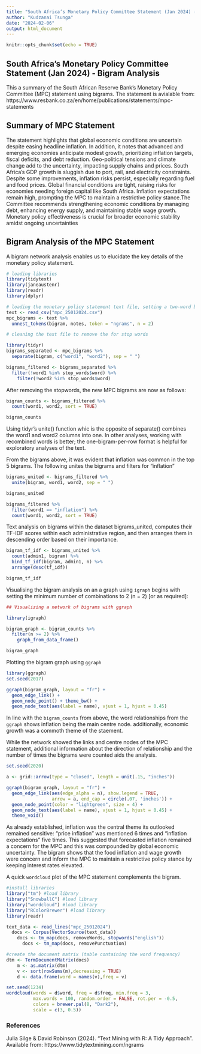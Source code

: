 ```yaml
---
title: "South Africa’s Monetary Policy Committee Statement (Jan 2024) - Bigram Analysis"
author: "Kudzanai Tsunga"
date: "2024-02-06"
output: html_document
---
```


```r
knitr::opts_chunk$set(echo = TRUE)
```

## South Africa's Monetary Policy Committee Statement (Jan 2024) - Bigram Analysis

This a summary of the South African Reserve Bank's Monetary Policy Committee (MPC) statement using bigrams. The statement is avialable from: https://www.resbank.co.za/en/home/publications/statements/mpc-statements

## Summary of MPC Statement 
The statement highlights that global economic conditions are uncertain despite easing headline inflation. In addition,  it notes that advanced and emerging economies anticipate modest growth, prioritizing inflation targets, fiscal deficits, and debt reduction. Geo-political tensions and climate change add to the uncertainty, impacting supply chains and prices. South Africa's GDP growth is sluggish due to port, rail, and electricity constraints. Despite some improvements, inflation risks persist, especially regarding fuel and food prices. Global financial conditions are tight, raising risks for economies needing foreign capital like South Africa. Inflation expectations remain high, prompting the MPC to maintain a restrictive policy stance.The Committee recommends strengthening economic conditions by managing debt, enhancing energy supply, and maintaining stable wage growth. Monetary policy effectiveness is crucial for broader economic stability amidst ongoing uncertainties

## Bigram Analysis of the MPC Statement 
A bigram network analysis enables us to elucidate the key details of the monetary policy statement. 

``` r
# loading libraries 
library(tidytext)
library(janeaustenr)
library(readr)
library(dplyr)

# loading the monetary policy statement text file, setting a two-word bigram and and removing stopwords 
text <- read_csv("mpc_25012024.csv")
mpc_bigrams <- text %>% 
  unnest_tokens(bigram, notes, token = "ngrams", n = 2)

# cleaning the text file to remove the for stop words 

library(tidyr)
bigrams_separated <- mpc_bigrams %>%
  separate(bigram, c("word1", "word2"), sep = " ")

bigrams_filtered <- bigrams_separated %>%
  filter(!word1 %in% stop_words$word) %>%
    filter(!word2 %in% stop_words$word)
```

After removing the stopwords, the new MPC bigrams are now as follows: 

``` r
bigram_counts <- bigrams_filtered %>% 
  count(word1, word2, sort = TRUE)

bigram_counts
```

Using tidyr’s unite() function whic is the opposite of separate() combines the word1 and word2 columns into one. In other analyses, working with recombined words is better; the one-bigram-per-row format is helpful for exploratory analyses of the text. 

From the bigrams above, it was evident that inflation was common in the top 5 bigrams. The following unites the bigrams and filters for "inflation" 

``` r
bigrams_united <- bigrams_filtered %>%
  unite(bigram, word1, word2, sep = " ")

bigrams_united

bigrams_filtered %>%
  filter(word1 == "inflation") %>%
  count(word1, word2, sort = TRUE)  
```

Text analysis on bigrams within the dataset bigrams_united, 
computes their TF-IDF scores within each administrative region, and then arranges them in descending order based on their importance.

``` r
bigram_tf_idf <- bigrams_united %>%
  count(admin1, bigram) %>%
  bind_tf_idf(bigram, admin1, n) %>%
  arrange(desc(tf_idf))

bigram_tf_idf 
```

Visualising the bigram analysis on an a graph using ```igraph``` begins with setting the minimum number of combinations to 2 (n = 2) [or as required]: 

``` r
## Visualizing a network of bigrams with ggraph

library(igraph)

bigram_graph <- bigram_counts %>%
  filter(n >= 2) %>%
    graph_from_data_frame()

bigram_graph
```

Plotting the bigram graph using ```ggraph``` 
 

``` r
library(ggraph)
set.seed(2017)

ggraph(bigram_graph, layout = "fr") +
  geom_edge_link() +
  geom_node_point() + theme_bw() +
  geom_node_text(aes(label = name), vjust = 1, hjust = 0.45)
```

In line with the ```bigram_counts``` from above, the word relationships from the ```ggraph``` shows inflation being the main centre node. additionally, economic growth was a commoth theme of the staement. 

While the network showed the links and centre nodes of the MPC statement, additional information about the direction of relationship and the number of times the bigrams were counted aids the analysis. 

``` r

set.seed(2020)

a <- grid::arrow(type = "closed", length = unit(.15, "inches"))

ggraph(bigram_graph, layout = "fr") +
  geom_edge_link(aes(edge_alpha = n), show.legend = TRUE,
                 arrow = a, end_cap = circle(.07, 'inches')) +
  geom_node_point(color = "lightgreen", size = 4) +
  geom_node_text(aes(label = name), vjust = 1, hjust = 0.45) +
  theme_void()
```

As already established, inflation was the central theme its outlooked remained sensitive: "price inflation" was mentioned 6 times and "inflation expectations" five times. This suggested that forecasted inflation remained a concern for the MPC and this was compounded by global economic uncertainty. The bigram shows that the food inflation and wage growth were concern and inform the MPC to maintain a restrictive policy stance by keeping interest rates elevated. 

A quick ```wordcloud``` plot of the MPC statement complements the bigram. 

``` r
#install libraries
library("tm") #load library
library("SnowballC") #load library
library("wordcloud") #load library
library("RColorBrewer") #load library
library(readr)

text_data <- read_lines("mpc_25012024")
  docs <- Corpus(VectorSource(text_data))
    docs <- tm_map(docs, removeWords, stopwords("english"))
      docs <- tm_map(docs, removePunctuation)

#create the document matrix (table containing the word frequency)
dtm <- TermDocumentMatrix(docs)
    m <- as.matrix(dtm)
    v <- sort(rowSums(m),decreasing = TRUE)
    d <- data.frame(word = names(v),freq = v)

set.seed(1234)
wordcloud(words = d$word, freq = d$freq, min.freq = 3,
          max.words = 100, random.order = FALSE, rot.per = -0.5, 
          colors = brewer.pal(8, "Dark2"),
          scale = c(3, 0.5))
```



### References
Julia Silge & David Robinson (2024). "Text Mining with R: A Tidy Approach". Available from: https://www.tidytextmining.com/ngrams

